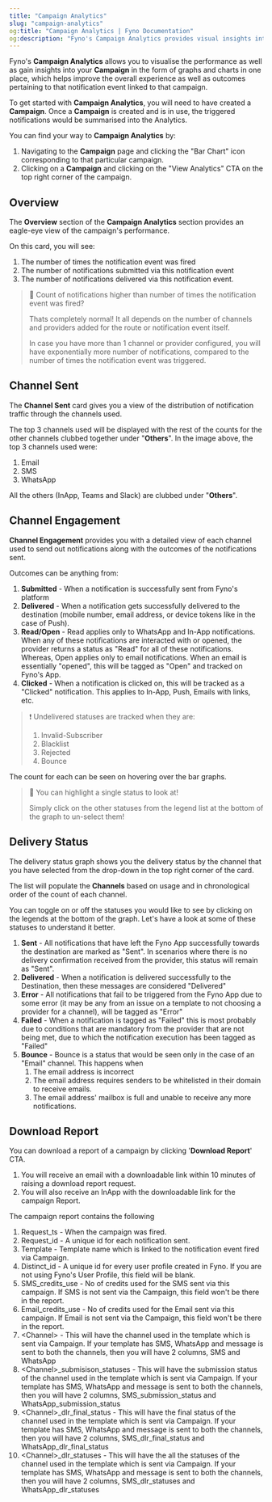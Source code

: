 ```yaml
---
title: "Campaign Analytics"
slug: "campaign-analytics"
og:title: "Campaign Analytics | Fyno Documentation"
og:description: "Fyno's Campaign Analytics provides visual insights into campaign performance through graphs and charts, accessible via the **Campaign** page. It includes detailed metrics on notification events, channel distribution, engagement outcomes, and delivery statuses to help optimize campaign effectiveness."
---
```


Fyno's **Campaign Analytics** allows you to visualise the performance as well as gain insights into your **Campaign** in the form of graphs and charts in one place, which helps improve the overall experience as well as outcomes pertaining to that notification event linked to that campaign.

To get started with **Campaign Analytics**, you will need to have created a **Campaign**. Once a **Campaign** is created and is in use, the triggered notifications would be summarised into the Analytics.

You can find your way to **Campaign Analytics** by:

1. Navigating to the **Campaign** page and clicking the "Bar Chart" icon corresponding to that particular campaign.
2. Clicking on a **Campaign** and clicking on the "View Analytics" CTA on the top right corner of the campaign.

## Overview

The **Overview** section of the **Campaign Analytics** section provides an eagle-eye view of the campaign's performance.

On this card, you will see:

1. The number of times the notification event was fired
2. The number of notifications submitted via this notification event
3. The number of notifications delivered via this notification event.

> 🤔 Count of notifications higher than number of times the notification event was fired?
>
> Thats completely normal! It all depends on the number of channels and providers added for the route or notification event itself.
>
> In case you have more than 1 channel or provider configured, you will have exponentially more number of notifications, compared to the number of times the notification event was triggered.

## Channel Sent

The **Channel Sent** card gives you a view of the distribution of notification traffic through the channels used.

The top 3 channels used will be displayed with the rest of the counts for the other channels clubbed together under "**Others**". In the image above, the top 3 channels used were:

1. Email
2. SMS
3. WhatsApp

All the others (InApp, Teams and Slack) are clubbed under "**Others**".

## Channel Engagement

**Channel Engagement** provides you with a detailed view of each channel used to send out notifications along with the outcomes of the notifications sent.

Outcomes can be anything from:

1. **Submitted** - When a notification is successfully sent from Fyno's platform
2. **Delivered** - When a notification gets successfully delivered to the destination (mobile number, email address, or device tokens like in the case of Push).
3. **Read/Open** - Read applies only to WhatsApp and In-App notifications. When any of these notifications are interacted with or opened, the provider returns a status as "Read" for all of these notifications. Whereas, Open applies only to email notifications. When an email is essentially "opened", this will be tagged as "Open" and tracked on Fyno's App.
4. **Clicked** - When a notification is clicked on, this will be tracked as a "Clicked" notification. This applies to In-App, Push, Emails with links, etc.

> ❗️ Undelivered statuses are tracked when they are:
>
> 1. Invalid-Subscriber
> 2. Blacklist
> 3. Rejected
> 4. Bounce

The count for each can be seen on hovering over the bar graphs.

> 📘 You can highlight a single status to look at!
>
> Simply click on the other statuses from the legend list at the bottom of the graph to un-select them!

## Delivery Status

The delivery status graph shows you the delivery status by the channel that you have selected from the drop-down in the top right corner of the card.

The list will populate the **Channels** based on usage and in chronological order of the count of each channel.

You can toggle on or off the statuses you would like to see by clicking on the legends at the bottom of the graph. Let's have a look at some of these statuses to understand it better.

1. **Sent** - All notifications that have left the Fyno App successfully towards the destination are marked as "Sent". In scenarios where there is no delivery confirmation received from the provider, this status will remain as "Sent".
2. **Delivered** - When a notification is delivered successfully to the Destination, then these messages are considered "Delivered"
3. **Error** - All notifications that fail to be triggered from the Fyno App due to some error (it may be any from an issue on a template to not choosing a provider for a channel), will be tagged as "Error"
4. **Failed** - When a notification is tagged as "Failed" this is most probably due to conditions that are mandatory from the provider that are not being met, due to which the notification execution has been tagged as "Failed"
5. **Bounce** - Bounce is a status that would be seen only in the case of an "Email" channel. This happens when
    1. The email address is incorrect
    2. The email address requires senders to be whitelisted in their domain to receive emails.
    3. The email address' mailbox is full and unable to receive any more notifications.

## Download Report

You can download a report of a campaign by clicking '**Download Report**' CTA.

1. You will receive an email with a downloadable link within 10 minutes of raising a download report request.
2. You will also receive an InApp with the downloadable link for the campaign Report.

The campaign report contains the following

1. Request_ts - When the campaign was fired.
2. Request_id - A unique id for each notification sent.
3. Template - Template name which is linked to the notification event fired via Campaign.
4. Distinct_id - A unique id for every user profile created in Fyno. If you are not using Fyno's User Profile, this field will be blank.
5. SMS_credits_use - No of credits used for the SMS sent via this campaign. If SMS is not sent via the Campaign, this field won't be there in the report.
6. Email_credits_use - No of credits used for the Email sent via this campaign. If Email is not sent via the Campaign, this field won't be there in the report.
7. \<Channel> - This will have the channel used in the template which is sent via Campaign. If your template has SMS, WhatsApp and message is sent to both the channels, then you will have 2 columns, SMS and WhatsApp
8. \<Channel>\_submisison_statuses - This will have the submission status of the channel used in the template which is sent via Campaign. If your template has SMS, WhatsApp and message is sent to both the channels, then you will have 2 columns, SMS_submission_status and WhatsApp_submission_status
9. \<Channel>\_dlr_final_status - This will have the final status of the channel used in the template which is sent via Campaign. If your template has SMS, WhatsApp and message is sent to both the channels, then you will have 2 columns, SMS_dlr_final_status and WhatsApp_dlr_final_status
10. \<Channel>\_dlr_statuses - This will have the all the statuses of the channel used in the template which is sent via Campaign. If your template has SMS, WhatsApp and message is sent to both the channels, then you will have 2 columns, SMS_dlr_statuses and WhatsApp_dlr_statuses
